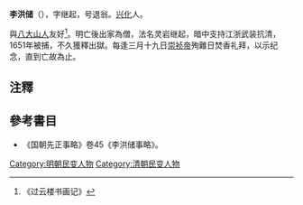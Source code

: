 '''李洪储'''（{{bd|?||?|}}），字继起，号退翁。[[兴化|兴化]]人。

與[[八大山人|八大山人]]友好<ref>《过云楼书画记》</ref>。明亡後出家為僧，法名灵岩继起，暗中支持江浙武装抗清，1651年被捕，不久獲釋出獄。每逢三月十九日[[崇祯帝|崇祯帝]]殉難日焚香礼拜，以示纪念，直到亡故為止。

==注釋==
{{reflist}}

==參考書目==
*《国朝先正事略》卷45《李洪储事略》。

{{中國民變起事領袖}}

[[Category:明朝民变人物|Category:明朝民变人物]]
[[Category:清朝民变人物|Category:清朝民变人物]]